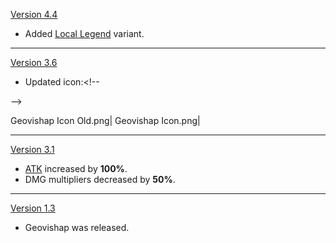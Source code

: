{{Change History/Header}}
[[Version 4.4]]
* Added [[Local Legend]] variant.
----
[[Version 3.6]]
* Updated icon:<!--
--><gallery>
Geovishap Icon Old.png|{{Color|Old}}
Geovishap Icon.png|{{Color|New}}
</gallery>
----
[[Version 3.1]]
* [[ATK]] increased by '''100%'''.
* DMG multipliers decreased by '''50%'''.
----
[[Version 1.3]]
* Geovishap was released.